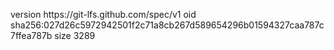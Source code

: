 version https://git-lfs.github.com/spec/v1
oid sha256:027d26c5972942501f2c71a8cb267d589654296b01594327caa787c7ffea787b
size 3289
